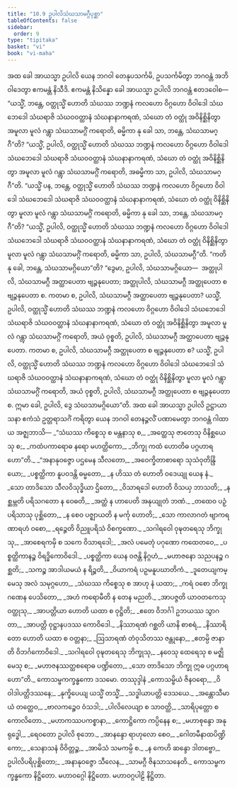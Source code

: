 ```yaml
---
title: "10.9 ဥပါလိသံဃသာမဂ္ဂီပုစ္ဆာ"
tableOfContents: false
sidebar:
  order: 9
type: "tipitaka"
basket: "vi"
book: "vi-maha"
---
```



<DynamicBreadcrumb />

<Division number="476" book="vi-maha" e="ch" v="3" p="508">

<Paragraph number="2021" book="vi-maha">
အထ ခေါ အာယသ္မာ ဥပါလိ ယေန ဘဂဝါ တေနုပသင်္ကမိ, ဥပသင်္ကမိတွာ ဘဂဝန္တံ အဘိဝါဒေတွာ ဧကမန္တံ နိသီဒိ. ဧကမန္တံ နိသိန္နော ခေါ အာယသ္မာ ဥပါလိ ဘဂဝန္တံ ဧတဒဝေါစ—  “ယသ္မိံ, ဘန္တေ, ဝတ္ထုသ္မိံ ဟောတိ သံဃဿ ဘဏ္ဍနံ ကလဟော ဝိဂ္ဂဟော ဝိဝါဒေါ သံဃဘေဒေါ သံဃရာဇိ သံဃဝဝတ္ထာနံ သံဃနာနာကရဏံ, သံဃော တံ ဝတ္ထုံ အဝိနိစ္ဆိနိတွာ အမူလာ မူလံ ဂန္တွာ သံဃသာမဂ္ဂိံ ကရောတိ, ဓမ္မိကာ နု ခေါ သာ, ဘန္တေ, သံဃသာမဂ္ဂီ”တိ? “ယသ္မိံ, ဥပါလိ, ဝတ္ထုသ္မိံ ဟောတိ သံဃဿ ဘဏ္ဍနံ ကလဟော ဝိဂ္ဂဟော ဝိဝါဒေါ သံဃဘေဒေါ သံဃရာဇိ သံဃဝဝတ္ထာနံ သံဃနာနာကရဏံ, သံဃော တံ ဝတ္ထုံ အဝိနိစ္ဆိနိတွာ အမူလာ မူလံ ဂန္တွာ သံဃသာမဂ္ဂိံ ကရောတိ, အဓမ္မိကာ သာ, ဥပါလိ, သံဃသာမဂ္ဂီ”တိ.
</Paragraph>

<Paragraph number="2022" book="vi-maha">
“ယသ္မိံ ပန, ဘန္တေ, ဝတ္ထုသ္မိံ ဟောတိ သံဃဿ ဘဏ္ဍနံ ကလဟော ဝိဂ္ဂဟော ဝိဝါဒေါ သံဃဘေဒေါ သံဃရာဇိ သံဃဝဝတ္ထာနံ သံဃနာနာကရဏံ, သံဃော တံ ဝတ္ထုံ ဝိနိစ္ဆိနိတွာ မူလာ မူလံ ဂန္တွာ သံဃသာမဂ္ဂိံ ကရောတိ, ဓမ္မိကာ နု ခေါ သာ, ဘန္တေ, သံဃသာမဂ္ဂီ”တိ? “ယသ္မိံ, ဥပါလိ, ဝတ္ထုသ္မိံ ဟောတိ သံဃဿ ဘဏ္ဍနံ ကလဟော ဝိဂ္ဂဟော ဝိဝါဒေါ သံဃဘေဒေါ သံဃရာဇိ သံဃဝဝတ္ထာနံ သံဃနာနာကရဏံ, သံဃော တံ ဝတ္ထုံ ဝိနိစ္ဆိနိတွာ မူလာ မူလံ ဂန္တွာ သံဃသာမဂ္ဂိံ ကရောတိ, ဓမ္မိကာ သာ, ဥပါလိ, သံဃသာမဂ္ဂီ”တိ.
</Paragraph>

<Paragraph number="2023" book="vi-maha">
“ကတိ နု ခေါ, ဘန္တေ, သံဃသာမဂ္ဂိယော”တိ? “ဒွေမာ, ဥပါလိ, သံဃသာမဂ္ဂိယော—  အတ္ထုပါလိ, သံဃသာမဂ္ဂီ အတ္ထာပေတာ ဗျဉ္ဇနုပေတာ; အတ္ထုပါလိ, သံဃသာမဂ္ဂီ အတ္ထုပေတာ စ ဗျဉ္ဇနုပေတာ စ. ကတမာ စ, ဥပါလိ, သံဃသာမဂ္ဂီ အတ္ထာပေတာ ဗျဉ္ဇနုပေတာ? ယသ္မိံ, ဥပါလိ, ဝတ္ထုသ္မိံ ဟောတိ သံဃဿ ဘဏ္ဍနံ ကလဟော ဝိဂ္ဂဟော ဝိဝါဒေါ သံဃဘေဒေါ သံဃရာဇိ သံဃဝဝတ္ထာနံ သံဃနာနာကရဏံ, သံဃော တံ ဝတ္ထုံ အဝိနိစ္ဆိနိတွာ အမူလာ မူလံ ဂန္တွာ သံဃသာမဂ္ဂိံ ကရောတိ, အယံ ဝုစ္စတိ, ဥပါလိ, သံဃသာမဂ္ဂီ အတ္ထာပေတာ ဗျဉ္ဇနုပေတာ. ကတမာ စ, ဥပါလိ, သံဃသာမဂ္ဂီ အတ္ထုပေတာ စ ဗျဉ္ဇနုပေတာ စ? ယသ္မိံ, ဥပါလိ, ဝတ္ထုသ္မိံ ဟောတိ သံဃဿ ဘဏ္ဍနံ ကလဟော ဝိဂ္ဂဟော ဝိဝါဒေါ သံဃဘေဒေါ သံဃရာဇိ သံဃဝဝတ္ထာနံ သံဃနာနာကရဏံ, သံဃော တံ ဝတ္ထုံ ဝိနိစ္ဆိနိတွာ မူလာ မူလံ ဂန္တွာ သံဃသာမဂ္ဂိံ ကရောတိ, အယံ ဝုစ္စတိ, ဥပါလိ, သံဃသာမဂ္ဂီ အတ္ထုပေတာ စ ဗျဉ္ဇနုပေတာ စ. ဣမာ ခေါ, ဥပါလိ, ဒွေ သံဃသာမဂ္ဂိယော”တိ.
</Paragraph>

</Division>
<Division number="477" book="vi-maha" e="ch" v="3" p="509">

<Paragraph number="2024" book="vi-maha">
အထ ခေါ အာယသ္မာ ဥပါလိ ဥဋ္ဌာယာသနာ ဧကံသံ ဥတ္တရာသင်္ဂံ ကရိတွာ ယေန ဘဂဝါ တေနဉ္ဇလိံ ပဏာမေတွာ ဘဂဝန္တံ ဂါထာယ အဇ္ဈဘာသိ—
</Paragraph>

<Paragraph number="2025" type="verses" book="vi-maha">
_“သံဃဿ ကိစ္စေသု စ မန္တနာသု စ,_  
_အတ္ထေသု ဇာတေသု ဝိနိစ္ဆယေသု စ;_  
_ကထံပကာရောဓ နရော မဟတ္ထိကော,_  
_ဘိက္ခု ကထံ ဟောတိဓ ပဂ္ဂဟာရဟော”တိ._  

</Paragraph>

<Paragraph number="2026" type="verses" book="vi-maha">
_“အနာနုဝဇ္ဇော ပဌမေန သီလတော,_  
_အဝေက္ခိတာစာရော သုသံဝုတိန္ဒြိယော;_  
_ပစ္စတ္ထိကာ နူပဝဒန္တိ ဓမ္မတော,_  
_န ဟိဿ တံ ဟောတိ ဝဒေယျု ယေန နံ._  

</Paragraph>

<Paragraph number="2027" type="verses" book="vi-maha">
_သော တာဒိသော သီလဝိသုဒ္ဓိယာ ဌိတော,_  
_ဝိသာရဒေါ ဟောတိ ဝိသယှ ဘာသတိ;_  
_နစ္ဆမ္ဘတိ ပရိသဂတော န ဝေဓတိ,_  
_အတ္ထံ န ဟာပေတိ အနုယျုတံ ဘဏံ._  

</Paragraph>

<Paragraph number="2028" type="verses" book="vi-maha">
_တထေဝ ပဉှံ ပရိသာသု ပုစ္ဆိတော,_  
_န စေဝ ပဇ္ဈာယတိ န မင်္ကု ဟောတိ;_  
_သော ကာလာဂတံ ဗျာကရဏာရဟံ ဝစော,_  
_ရဉ္ဇေတိ ဝိညူပရိသံ ဝိစက္ခဏော._  

</Paragraph>

<Paragraph number="2029" type="verses" book="vi-maha">
_သဂါရဝေါ ဝုဍ္ဎတရေသု ဘိက္ခုသု,_  
_အာစေရကမှိ စ သကေ ဝိသာရဒေါ;_  
_အလံ ပမေတုံ ပဂုဏော ကထေတဝေ,_  
_ပစ္စတ္ထိကာနဉ္စ ဝိရဒ္ဓိကောဝိဒေါ._  

</Paragraph>

<Paragraph number="2030" type="verses" book="vi-maha">
_ပစ္စတ္ထိကာ ယေန ဝဇန္တိ နိဂ္ဂဟံ,_  
_မဟာဇနော သညပနဉ္စ ဂစ္ဆတိ;_  
_သကဉ္စ အာဒါယမယံ န ရိဉ္စတိ,_  
_ဝိယာကရံ ပဉှမနူပဃာတိကံ._  

</Paragraph>

<Paragraph number="2031" type="verses" book="vi-maha">
_ဒူတေယျကမ္မေသု အလံ သမုဂ္ဂဟော,_  
_သံဃဿ ကိစ္စေသု စ အာဟု နံ ယထာ;_  
_ကရံ ဝစော ဘိက္ခုဂဏေန ပေသိတော,_  
_အဟံ ကရောမီတိ န တေန မညတိ._  

</Paragraph>

<Paragraph number="2032" type="verses" book="vi-maha">
_အာပဇ္ဇတိ ယာဝတကေသု ဝတ္ထုသု,_  
_အာပတ္တိယာ ဟောတိ ယထာ စ ဝုဋ္ဌိတိ;_  
_ဧတေ ဝိဘင်္ဂါ ဥဘယဿ သွာဂတာ,_  
_အာပတ္တိ ဝုဋ္ဌာနပဒဿ ကောဝိဒေါ._  

</Paragraph>

<Paragraph number="2033" type="verses" book="vi-maha">
_နိဿာရဏံ ဂစ္ဆတိ ယာနိ စာစရံ,_  
_နိဿာရိတော ဟောတိ ယထာ စ ဝတ္တနာ;_  
_ဩသာရဏံ တံဝုသိတဿ ဇန္တုနော,_  
_ဧတမ္ပိ ဇာနာတိ ဝိဘင်္ဂကောဝိဒေါ._  

</Paragraph>

<Paragraph number="2034" type="verses" book="vi-maha">
_သဂါရဝေါ ဝုဍ္ဎတရေသု ဘိက္ခုသု,_  
_နဝေသု ထေရေသု စ မဇ္ဈိမေသု စ;_  
_မဟာဇနဿတ္ထစရောဓ ပဏ္ဍိတော,_  
_သော တာဒိသော ဘိက္ခု ဣဓ ပဂ္ဂဟာရဟော”တိ._  


</Paragraph>
</Division>

<Paragraph number="2035" type="center" book="vi-maha">
ကောသမ္ဗကက္ခန္ဓကော ဒသမော.



</Paragraph>

<Paragraph number="2036" type="center" book="vi-maha">
တဿုဒ္ဒါနံ


</Paragraph>

<Paragraph number="2037" type="verses" book="vi-maha">
_ကောသမ္ဗိယံ ဇိနဝရော,_  
_ဝိဝါဒါပတ္တိဒဿနေ;_  
_နုက္ခိပေယျ ယသ္မိံ တသ္မိံ,_  
_သဒ္ဓါယာပတ္တိ ဒေသယေ._  

</Paragraph>

<Paragraph number="2038" type="verses" book="vi-maha">
_အန္တောသီမာယံ တတ္ထေဝ,_  
_ဗာလကဉ္စေဝ ဝံသဒါ;_  
_ပါလိလေယျာ စ သာဝတ္ထိ,_  
_သာရိပုတ္တော စ ကောလိတော._  

</Paragraph>

<Paragraph number="2039" type="verses" book="vi-maha">
_မဟာကဿပကစ္စာနာ,_  
_ကောဋ္ဌိကော ကပ္ပိနေန စ;_  
_မဟာစုန္ဒော အနုရုဒ္ဓေါ,_  
_ရေဝတော ဥပါလိ စုဘော._  

</Paragraph>

<Paragraph number="2040" type="verses" book="vi-maha">
_အာနန္ဒော ရာဟုလော စေဝ,_  
_ဂေါတမီနာထပိဏ္ဍိကော;_  
_သေနာသနံ ဝိဝိတ္တဉ္စ,_  
_အာမိသံ သမကမ္ပိ စ._  

</Paragraph>

<Paragraph number="2041" type="verses" book="vi-maha">
_န ကေဟိ ဆန္ဒော ဒါတဗ္ဗော,_  
ဥပါလိပရိပုစ္ဆိတော;_  
_အနာနုဝဇ္ဇော သီလေန,_  
_သာမဂ္ဂီ ဇိနသာသနေတိ._  


</Paragraph>

<Paragraph number="2042" type="center" book="vi-maha">
ကောသမ္ဗကက္ခန္ဓကော နိဋ္ဌိတော.



</Paragraph>

<Paragraph number="2043" type="center" book="vi-maha">
မဟာဝဂ္ဂေါ နိဋ္ဌိတော.



</Paragraph>

<Paragraph number="2044" type="center" book="vi-maha">
မဟာဝဂ္ဂပါဠိ နိဋ္ဌိတာ.
</Paragraph>